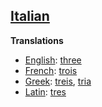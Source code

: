 ==[[Italian]]==

'''Translations'''

*[[English]]: [[three]]
*[[French]]: [[trois]]
*[[Greek]]: [[treis]], [[tria]]
*[[Latin]]: [[tres]]